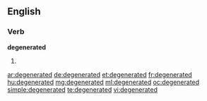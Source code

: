 ==English==

===Verb===
'''degenerated'''

# {{past of|degenerate}}

[[ar:degenerated]]
[[de:degenerated]]
[[et:degenerated]]
[[fr:degenerated]]
[[hu:degenerated]]
[[mg:degenerated]]
[[ml:degenerated]]
[[oc:degenerated]]
[[simple:degenerated]]
[[te:degenerated]]
[[vi:degenerated]]